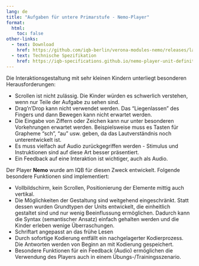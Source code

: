 ```yaml
---
lang: de
title: "Aufgaben für untere Primarstufe - Nemo-Player"
format:
  html:
    toc: false
other-links:
  - text: Download
    href: https://github.com/iqb-berlin/verona-modules-nemo/releases/latest
  - text: Technische Spezifikation
    href: https://iqb-specifications.github.io/nemo-player-unit-definition/
---
```


Die Interaktionsgestaltung mit sehr kleinen Kindern unterliegt besonderen Herausforderungen:

* Scrollen ist nicht zulässig. Die Kinder würden es schwerlich verstehen, wenn nur Teile der Aufgabe zu sehen sind.
* Drag'n'Drop kann nicht verwendet werden. Das "Liegenlassen" des Fingers und dann Bewegen kann nicht erwartet werden.
* Die Eingabe von Ziffern oder Zeichen kann nur unter besonderen Vorkehrungen erwartet werden. Beispielsweise muss es Tasten für Grapheme "sch", "au" usw. geben, da das Lautverständnis noch unterentwickelt ist.
* Es muss vielfach auf Audio zurückgegriffen werden - Stimulus und Instruktionen sind auf diese Art besser präsentiert.
* Ein Feedback auf eine Interaktion ist wichtiger, auch als Audio.

Der Player **Nemo** wurde am IQB für diesen Zweck entwickelt. Folgende besondere Funktionen sind implementiert:

* Vollbildschirm, kein Scrollen, Positionierung der Elemente mittig auch vertikal.
* Die Möglichkeiten der Gestaltung sind weitgehend eingeschränkt. Statt dessen wurden Grundtypen der Units entwickelt, die einheitlich gestaltet sind und nur wenig Beeinflussung ermöglichen. Dadurch kann die Syntax (semantischer Ansatz) einfach gehalten werden und die Kinder erleben wenige Überraschungen.
* Schriftart angepasst an das frühe Lesen
* Durch sofortige Kodierung entfällt ein nachgelagerter Kodierprozess. Die Antworten werden von Beginn an mit Kodierung gespeichert.
* Besondere Funktionen für ein Feedback (Audio) ermöglichen die Verwendung des Players auch in einem Übungs-/Trainingsszenario.

